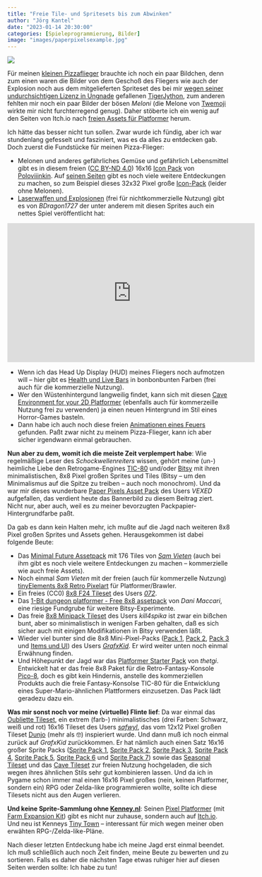```yaml
---
title: "Freie Tile- und Spritesets bis zum Abwinken"
author: "Jörg Kantel"
date: "2023-01-14 20:30:00"
categories: [Spieleprogrammierung, Bilder]
image: "images/paperpixelsexample.jpg"
---
```


[![](images/paperpixelsexample-b.jpg)](https://img.itch.zone/aW1hZ2UvNTg0MjAxLzQzOTIyOTEucG5n/347x500/L6i0iA.png)

Für meinen [kleinen Pizzaflieger](https://kantel.github.io/posts/2023011001_pizzaplane_trailer/) brauchte ich noch ein paar Bildchen, denn zum einen waren die Bilder von dem Geschoß des Fliegers wie auch der Explosion noch aus dem mitgelieferten Spriteset des bei mir [wegen seiner undurchsichtigen Lizenz in Ungnade](http://blog.schockwellenreiter.de/2022/10/2022103001.html) gefallenen [TigerJython](http://cognitiones.kantel-chaos-team.de/programmierung/python/tigerjython.html), zum anderen fehlten mir noch ein paar Bilder der bösen *Meloni* (die Melone von [Twemoji](http://cognitiones.kantel-chaos-team.de/multimedia/twemoji.html) wirkte mir nicht furchterregend genug). Daher stöberte ich ein wenig auf den Seiten von Itch.io nach [freien Assets für Platformer](https://itch.io/game-assets/free/genre-platformer) herum.

Ich hätte das besser nicht tun sollen. Zwar wurde ich fündig, aber ich war stundenlang gefesselt und fasziniert, was es da alles zu entdecken gab. Doch zuerst die Fundstücke für meinen Pizza-Flieger:

- Melonen und anderes gefährliches Gemüse und gefährlich Lebensmittel gibt es in diesem freien ([CC BY-ND 4.0](https://creativecommons.org/licenses/by-nd/4.0/deed.en)) 16x16 [Icon Pack](https://poloviiinkin.itch.io/225-icons) von [Poloviiinkin](https://itch.io/profile/poloviiinkin). Auf [seinen Seiten](https://poloviiinkin.itch.io/) gibt es noch viele weitere Entdeckungen zu machen, so zum Beispiel dieses 32x32 Pixel große [Icon-Pack](https://poloviiinkin.itch.io/mega-pixel-art-32x32-px-icons-sprite-sheet) (leider ohne Melonen).
- [Laserwaffen und Explosionen](https://bdragon1727.itch.io/fire-pixel-bullet-16x16) (frei für nichtkommerzielle Nutzung) gibt es von *BDragon1727* der unter anderem mit diesen Sprites auch ein nettes Spiel veröffentlicht hat:

<iframe width="560" height="315" src="https://www.youtube.com/embed/iFB8of3COsc" title="YouTube video player" frameborder="0" allow="accelerometer; autoplay; clipboard-write; encrypted-media; gyroscope; picture-in-picture; web-share" allowfullscreen></iframe>

- Wenn ich das Head Up Display (HUD) meines Fliegers noch aufmotzen will -- hier gibt es [Health und Live Bars](https://spikerman.itch.io/health-bars-life-bars) in bonbonbunten Farben (frei auch für die kommerzielle Nutzung).
- Wer den Wüstenhintergund langweilig findet, kann sich mit diesen [Cave Environment for your 2D Platformer](https://saurabhkgp.itch.io/2d-cave-environment) (ebenfalls auch für kommerzeille Nutzung frei zu verwenden) ja einen neuen Hintergrund im Stil eines Horror-Games basteln.
- Dann habe ich auch noch diese freien [Animationen eines Feuers](https://brullov.itch.io/fire-animation) gefunden. Paßt zwar nicht zu meinem Pizza-Flieger, kann ich aber sicher irgendwann einmal gebrauchen.

**Nun aber zu dem, womit ich die meiste Zeit verplempert habe**: Wie regelmäßige Leser des *Schockwellenreiters* wissen, gehört meine (un-) heimliche Liebe den Retrogame-Engines [TIC-80](http://cognitiones.kantel-chaos-team.de/multimedia/spieleprogrammierung/tic80.html) und/oder [Bitsy](http://cognitiones.kantel-chaos-team.de/multimedia/spieleprogrammierung/bitsy.html) mit ihren minimalistischen, 8x8 Pixel großen Sprites und Tiles (Bitsy -- um den Minimalismus auf die Spitze zu treiben -- auch noch monochrom). Und da war mir dieses wunderbare [Paper Pixels Asset Pack](https://v3x3d.itch.io/paper-pixels) des Users *VEXED* aufgefallen, das verdient heute das Bannerbild zu diesem Beitrag ziert. Nicht nur, aber auch, weil es zu meiner bevorzugten Packpapier-Hintergrundfarbe paßt.

Da gab es dann kein Halten mehr, ich mußte auf die Jagd nach weiteren 8x8 Pixel großen Sprites und Assets gehen. Herausgekommen ist dabei folgende Beute:

- Das [Minimal Future Assetpack](https://s4m-ur4i.itch.io/minimal-futureset-pixelart-2d) mit 176 Tiles von *[Sam Vieten](https://s4m-ur4i.itch.io/)* (auch bei ihm gibt es noch viele weitere Entdeckungen zu machen -- kommerzielle wie auch freie Assets).
- Noch einmal *Sam Vieten* mit der freien (auch für kommerzelle Nutzung) [tinyElements 8x8 Retro Pixelart](https://s4m-ur4i.itch.io/free-sprites-elements-8x8-retro-pixelart-platformer-brawler) für Platformer/Brawler.
- Ein freies (CC0) [8x8 F24 Tileset](https://0x72.itch.io/8x8-f24-tileset) des Users *[072](https://0x72.itch.io/)*.
- Das [1-Bit dungeon platformer - Free 8x8 assetpack](https://dani-maccari.itch.io/1bit-platformer-doungeoun) von *Dani Maccari*, eine riesige Fundgrube für weitere Bitsy-Experimente.
- Das freie [8x8 Minipack Tileset](https://killspika.itch.io/8x8-tileset-free) des Users *kill4spika* ist zwar ein bißchen bunt, aber so minimalistisch in wenigen Farben gehalten, daß es sich sicher auch mit einigen Modifikationen in Bitsy verwenden läßt.
- Wieder viel bunter sind die 8x8 Mini-Pixel-Packs ([Pack 1](https://grafxkid.itch.io/mini-pixel-pack-1), [Pack 2](https://grafxkid.itch.io/mini-pixel-pack-2), [Pack 3](https://grafxkid.itch.io/mini-pixel-pack-3) und [Items und UI](https://grafxkid.itch.io/mini-fx-items-ui)) des Users *[GrafxKid](https://grafxkid.itch.io/)*. Er wird weiter unten noch einmal Erwähnung finden.
- Und Höhepunkt der Jagd war das [Platformer Starter Pack](https://thetgi.itch.io/basic-pico-platformer) von *thetgi*. Entwickelt hat er das freie 8x8 Paket für die Retro-Fantasy-Konsole [Pico-8](http://blog.schockwellenreiter.de/2020/10/2020102402.html), doch es gibt kein Hindernis, anstelle des kommerziellen Produkts auch die freie Fantasy-Konsolse TIC-80 für die Entwicklung eines Super-Mario-ähnlichen Plattformers einzusetzen. Das Pack lädt geradezu dazu ein.

**Was mir sonst noch vor meine (virtuelle) Flinte lief**: Da war einmal das [Oubliette Tileset](https://safwyl.itch.io/oubliette-tileset), ein extrem (farb-) minimalistisches (drei Farben: Schwarz, weiß und rot) 16x16 Tileset des Users *[safwyl](https://safwyl.itch.io/)*, das vom 12x12 Pixel großen Tileset [Dunjo](https://arks.itch.io/dungeon-platform-tileset) (mehr als&nbsp;🤓) inspieriert wurde. Und dann muß ich noch einmal zurück auf *GrafxKid* zurückkommen. Er hat nämlich auch einen Satz 16x16 großer Sprite Packs ([Sprite Pack 1](https://grafxkid.itch.io/sprite-pack-1), [Sprite Pack&nbsp;2](https://grafxkid.itch.io/sprite-pack-2), [Sprite Pack 3](https://grafxkid.itch.io/sprite-pack-3), [Sprite Pack 4](https://grafxkid.itch.io/sprite-pack-4), [Sprite Pack 5](https://grafxkid.itch.io/sprite-pack-5), [Sprite Pack 6](https://grafxkid.itch.io/sprite-pack-6) und [Sprite Pack 7](https://grafxkid.itch.io/sprite-pack-7)) sowie das [Seasonal Tileset](https://grafxkid.itch.io/seasonal-tilesets) und das [Cave Tileset](https://grafxkid.itch.io/cave-tileset) zur freien Nutzung hochgeladen, die sich wegen ihres ähnlichen Stils sehr gut kombinieren lassen. Und da ich in Pygame schon immer mal einen 16x16 Pixel großes (nein, keinen Platformer, sondern ein) RPG oder Zelda-like programmieren wollte, sollte ich diese Tilesets nicht aus den Augen verlieren.

**Und keine Sprite-Sammlung ohne [Kenney.nl](https://www.kenney.nl/)**: Seinen [Pixel Platformer](https://kenney.nl/assets/pixel-platformer) (mit [Farm Expansion Kit](https://www.kenney.nl/assets/pixel-platformer-farm-expansion)) gibt es nicht nur zuhause, sondern auch auf [Itch.io](https://kenney-assets.itch.io/pixel-platformer). Und neu ist Kenneys [Tiny Town](https://www.kenney.nl/assets/tiny-town) -- interessant für mich wegen meiner oben erwähten RPG-/Zelda-like-Pläne.

Nach dieser letzten Entdeckung habe ich meine Jagd erst einmal beendet. Ich muß schließlich auch noch Zeit finden, meine Beute zu bewerten und zu sortieren. Falls es daher die nächsten Tage etwas ruhiger hier auf diesen Seiten werden sollte: Ich habe zu tun!